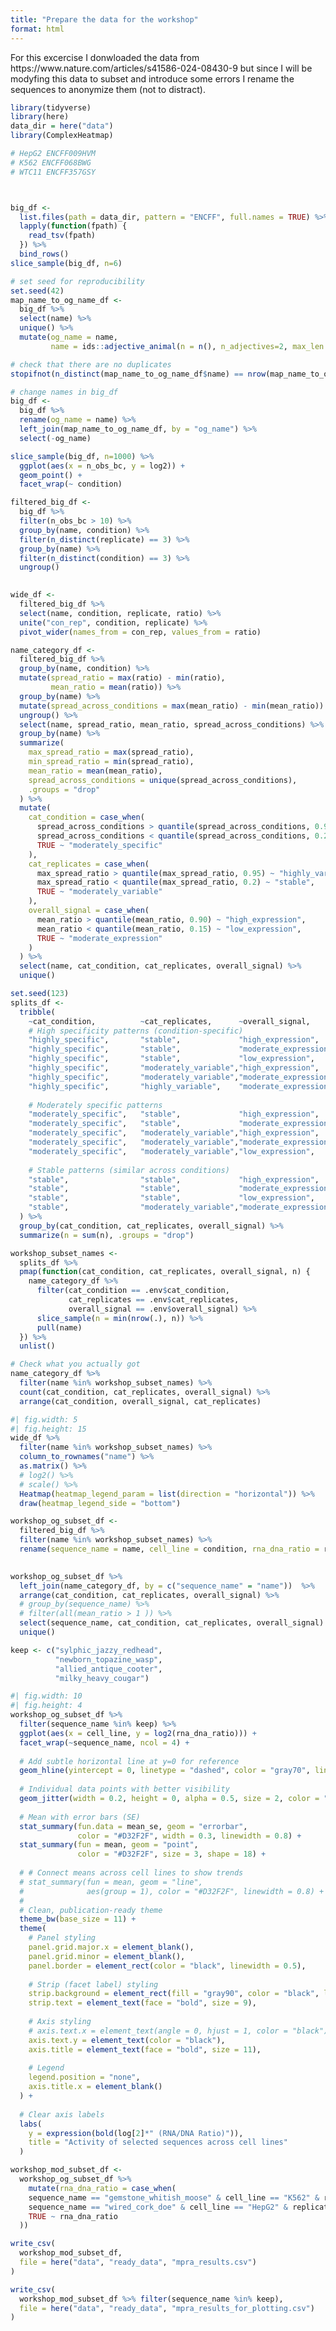 ```yaml
---
title: "Prepare the data for the workshop"
format: html
---
```


For this excercise I donwloaded the data from https://www.nature.com/articles/s41586-024-08430-9 but since I will be modyfing this data to subset and introduce some errors I rename the sequences to anonymize them (not to distract).

```r
library(tidyverse)
library(here)
data_dir = here("data")
library(ComplexHeatmap) 

# HepG2 ENCFF009HVM
# K562 ENCFF068BWG
# WTC11 ENCFF357GSY



big_df <-
  list.files(path = data_dir, pattern = "ENCFF", full.names = TRUE) %>% 
  lapply(function(fpath) {
    read_tsv(fpath) 
  }) %>% 
  bind_rows() 
slice_sample(big_df, n=6)
```

```r
# set seed for reproducibility
set.seed(42)
map_name_to_og_name_df <-
  big_df %>% 
  select(name) %>% 
  unique() %>% 
  mutate(og_name = name, 
         name = ids::adjective_animal(n = n(), n_adjectives=2, max_len = c(8,7))) 

# check that there are no duplicates
stopifnot(n_distinct(map_name_to_og_name_df$name) == nrow(map_name_to_og_name_df))

# change names in big_df
big_df <-
  big_df %>%
  rename(og_name = name) %>%
  left_join(map_name_to_og_name_df, by = "og_name") %>% 
  select(-og_name)
```



```r
slice_sample(big_df, n=1000) %>% 
  ggplot(aes(x = n_obs_bc, y = log2)) +
  geom_point() +
  facet_wrap(~ condition)
```




```r
filtered_big_df <-
  big_df %>% 
  filter(n_obs_bc > 10) %>% 
  group_by(name, condition) %>% 
  filter(n_distinct(replicate) == 3) %>% 
  group_by(name) %>% 
  filter(n_distinct(condition) == 3) %>% 
  ungroup()
  
```

```r
wide_df <-
  filtered_big_df %>% 
  select(name, condition, replicate, ratio) %>% 
  unite("con_rep", condition, replicate) %>% 
  pivot_wider(names_from = con_rep, values_from = ratio) 
```


```r
name_category_df <-
  filtered_big_df %>% 
  group_by(name, condition) %>% 
  mutate(spread_ratio = max(ratio) - min(ratio),
         mean_ratio = mean(ratio)) %>%
  group_by(name) %>% 
  mutate(spread_across_conditions = max(mean_ratio) - min(mean_ratio)) %>% 
  ungroup() %>% 
  select(name, spread_ratio, mean_ratio, spread_across_conditions) %>% 
  group_by(name) %>% 
  summarize(
    max_spread_ratio = max(spread_ratio),
    min_spread_ratio = min(spread_ratio),
    mean_ratio = mean(mean_ratio),
    spread_across_conditions = unique(spread_across_conditions), 
    .groups = "drop"
  ) %>% 
  mutate(
    cat_condition = case_when(
      spread_across_conditions > quantile(spread_across_conditions, 0.95) ~ "highly_specific",
      spread_across_conditions < quantile(spread_across_conditions, 0.2) ~ "stable",
      TRUE ~ "moderately_specific"
    ),
    cat_replicates = case_when(
      max_spread_ratio > quantile(max_spread_ratio, 0.95) ~ "highly_variable",
      max_spread_ratio < quantile(max_spread_ratio, 0.2) ~ "stable",
      TRUE ~ "moderately_variable"
    ),
    overall_signal = case_when(
      mean_ratio > quantile(mean_ratio, 0.90) ~ "high_expression",
      mean_ratio < quantile(mean_ratio, 0.15) ~ "low_expression",
      TRUE ~ "moderate_expression"
    )
  ) %>% 
  select(name, cat_condition, cat_replicates, overall_signal) %>%
  unique()
```


```r
set.seed(123)
splits_df <-
  tribble(
    ~cat_condition,          ~cat_replicates,      ~overall_signal,        ~n,
    # High specificity patterns (condition-specific)
    "highly_specific",       "stable",             "high_expression",      8,
    "highly_specific",       "stable",             "moderate_expression",  8,
    "highly_specific",       "stable",             "low_expression",       4,
    "highly_specific",       "moderately_variable","high_expression",      5,
    "highly_specific",       "moderately_variable","moderate_expression",  5,
    "highly_specific",       "highly_variable",    "moderate_expression",  3,
    
    # Moderately specific patterns
    "moderately_specific",   "stable",             "high_expression",      6,
    "moderately_specific",   "stable",             "moderate_expression",  6,
    "moderately_specific",   "moderately_variable","high_expression",      5,
    "moderately_specific",   "moderately_variable","moderate_expression",  5,
    "moderately_specific",   "moderately_variable","low_expression",       3,
    
    # Stable patterns (similar across conditions)
    "stable",                "stable",             "high_expression",      5,
    "stable",                "stable",             "moderate_expression",  6,
    "stable",                "stable",             "low_expression",       4,
    "stable",                "moderately_variable","moderate_expression",  3
  ) %>%
  group_by(cat_condition, cat_replicates, overall_signal) %>%
  summarize(n = sum(n), .groups = "drop") 

workshop_subset_names <- 
  splits_df %>%
  pmap(function(cat_condition, cat_replicates, overall_signal, n) {
    name_category_df %>%
      filter(cat_condition == .env$cat_condition,
             cat_replicates == .env$cat_replicates,
             overall_signal == .env$overall_signal) %>%
      slice_sample(n = min(nrow(.), n)) %>%
      pull(name)
  }) %>%
  unlist()

# Check what you actually got
name_category_df %>%
  filter(name %in% workshop_subset_names) %>%
  count(cat_condition, cat_replicates, overall_signal) %>%
  arrange(cat_condition, overall_signal, cat_replicates)
```


```r
#| fig.width: 5
#| fig.height: 15
wide_df %>% 
  filter(name %in% workshop_subset_names) %>%
  column_to_rownames("name") %>%  
  as.matrix() %>%
  # log2() %>% 
  # scale() %>% 
  Heatmap(heatmap_legend_param = list(direction = "horizontal")) %>% 
  draw(heatmap_legend_side = "bottom")

```

```r
workshop_og_subset_df <- 
  filtered_big_df %>%
  filter(name %in% workshop_subset_names) %>% 
  rename(sequence_name = name, cell_line = condition, rna_dna_ratio = ratio)
  
```


```r
workshop_og_subset_df %>% 
  left_join(name_category_df, by = c("sequence_name" = "name"))  %>% 
  arrange(cat_condition, cat_replicates, overall_signal) %>% 
  # group_by(sequence_name) %>% 
  # filter(all(mean_ratio > 1 )) %>% 
  select(sequence_name, cat_condition, cat_replicates, overall_signal) %>% 
  unique() 
```

```r
keep <- c("sylphic_jazzy_redhead", 
          "newborn_topazine_wasp",
          "allied_antique_cooter",
          "milky_heavy_cougar")


```

```r
#| fig.width: 10
#| fig.height: 4
workshop_og_subset_df %>% 
  filter(sequence_name %in% keep) %>%
  ggplot(aes(x = cell_line, y = log2(rna_dna_ratio))) +
  facet_wrap(~sequence_name, ncol = 4) +
  
  # Add subtle horizontal line at y=0 for reference
  geom_hline(yintercept = 0, linetype = "dashed", color = "gray70", linewidth = 0.3) +
  
  # Individual data points with better visibility
  geom_jitter(width = 0.2, height = 0, alpha = 0.5, size = 2, color = "gray30") +
  
  # Mean with error bars (SE)
  stat_summary(fun.data = mean_se, geom = "errorbar", 
               color = "#D32F2F", width = 0.3, linewidth = 0.8) +
  stat_summary(fun = mean, geom = "point", 
               color = "#D32F2F", size = 3, shape = 18) +
  
  # # Connect means across cell lines to show trends
  # stat_summary(fun = mean, geom = "line", 
  #              aes(group = 1), color = "#D32F2F", linewidth = 0.8) +
  # 
  # Clean, publication-ready theme
  theme_bw(base_size = 11) +
  theme(
    # Panel styling
    panel.grid.major.x = element_blank(),
    panel.grid.minor = element_blank(),
    panel.border = element_rect(color = "black", linewidth = 0.5),
    
    # Strip (facet label) styling
    strip.background = element_rect(fill = "gray90", color = "black", linewidth = 0.5),
    strip.text = element_text(face = "bold", size = 9),
    
    # Axis styling
    # axis.text.x = element_text(angle = 0, hjust = 1, color = "black"),
    axis.text.y = element_text(color = "black"),
    axis.title = element_text(face = "bold", size = 11),
    
    # Legend
    legend.position = "none",
    axis.title.x = element_blank()
  ) +
  
  # Clear axis labels
  labs(
    y = expression(bold(log[2]*" (RNA/DNA Ratio)")),
    title = "Activity of selected sequences across cell lines"
  )
```



```r
workshop_mod_subset_df <-
  workshop_og_subset_df %>% 
    mutate(rna_dna_ratio = case_when(
    sequence_name == "gemstone_whitish_moose" & cell_line == "K562" & replicate == 2 ~ rna_dna_ratio * 40,
    sequence_name == "wired_cork_doe" & cell_line == "HepG2" & replicate == 1 ~ -rna_dna_ratio,
    TRUE ~ rna_dna_ratio
  ))

write_csv(
  workshop_mod_subset_df,
  file = here("data", "ready_data", "mpra_results.csv")
)

write_csv(
  workshop_mod_subset_df %>% filter(sequence_name %in% keep),
  file = here("data", "ready_data", "mpra_results_for_plotting.csv")
)
```
